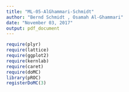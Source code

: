 ```yaml
---
title: "ML-05-AlGhammari-Schmidt"
author: "Bernd Schmidt , Osamah Al-Ghammari"
date: "November 03, 2017"
output: pdf_document
---
```


```r
require(plyr)
require(lattice)
require(ggplot2)
require(kernlab)
require(caret)
require(doMC)
library(pROC)
registerDoMC(3) 
```
